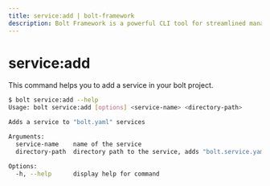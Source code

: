 ```yaml
---
title: service:add | bolt-framework
description: Bolt Framework is a powerful CLI tool for streamlined management and deployment of projects and services.
---
```




<Meta title="CLI Reference/service:add" />

# service:add

This command helps you to add a service in your bolt project.

```bash
$ bolt service:add --help
Usage: bolt service:add [options] <service-name> <directory-path>

Adds a service to "bolt.yaml" services

Arguments:
  service-name    name of the service
  directory-path  directory path to the service, adds "bolt.service.yaml" file

Options:
  -h, --help      display help for command
```
